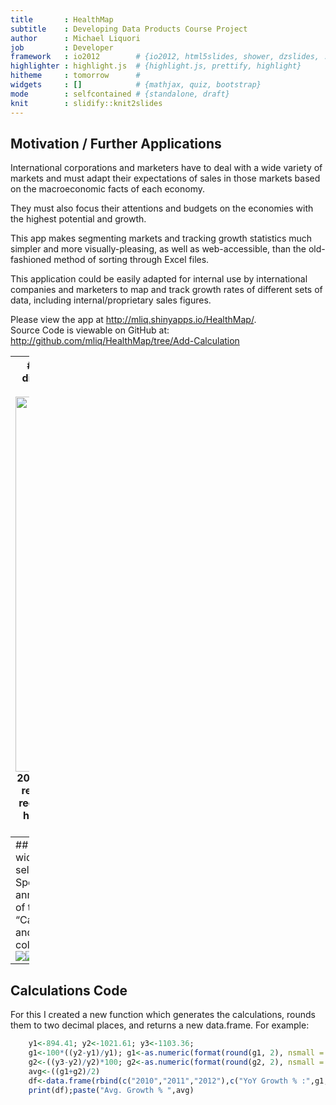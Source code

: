 ```yaml
---
title       : HealthMap
subtitle    : Developing Data Products Course Project
author      : Michael Liquori
job         : Developer
framework   : io2012        # {io2012, html5slides, shower, dzslides, ...}
highlighter : highlight.js  # {highlight.js, prettify, highlight}
hitheme     : tomorrow      # 
widgets     : []            # {mathjax, quiz, bootstrap}
mode        : selfcontained # {standalone, draft}
knit        : slidify::knit2slides
--- 
```


## Motivation / Further Applications
International corporations and marketers have to deal with a wide variety of markets and must adapt their expectations of sales in those markets based on the macroeconomic facts of each economy. 

They must also focus their attentions and budgets on the economies with the highest potential and growth. 

This app makes segmenting markets and tracking growth statistics much simpler and more visually-pleasing, as well as web-accessible, than the old-fashioned method of sorting through Excel files.

This application could be easily adapted for internal use by international companies and marketers to map and track growth rates of different sets of data, including internal/proprietary sales figures.

Please view the app at <a href=http://mliq.shinyapps.io/HealthMap/>http://mliq.shinyapps.io/HealthMap/</a>.
<br>
Source Code is viewable on GitHub at: <a href=http://github.com/mliq/HealthMap/tree/Add-Calculation>http://github.com/mliq/HealthMap/tree/Add-Calculation</a>

---
## Features/Usage - Map
At top an interactive chloropleth world map is displayed which colors nations based on Annual Healthcare Spending Per Capita by country for 2010, 2011, or 2012. 
<img src=assets/img/SNAG-0020.png width=600>
<br>
2012 is the default, and below the map is a slider to change the year of data reflected in the map. To the right of the slider is the legend, indicating that red are countries with low spending, yellow in the middle, and green for the highest spending countries. Hovering with the mouse over any country in the map displays the name of the country and the corresponding data.

---
## Features/Usage - Calculations
Below the map is a "Calculate Growth Rates" widget which allows the user to select a country, either by drop-down selection or by clicking and typing in a name. That country's Annual Healthcare Spending Per Capita data will then be displayed, and below that the percentage annual growth rates are calculated and displayed. Below this table the average of the two annual growth rates is calculated and displayed. To the right of the "Calculate Growth Rates" widget is the complete data table with the countries and their annual spending in each year. This table is sortable by clicking on the column heading for both ascending or descending sort.
<br>
<img src=assets/img/SNAG-0021.png><img src=assets/img/SNAG-0022.png>

---
## Calculations Code
For this I created a new function which generates the calculations, rounds them to two decimal places, and returns a new data.frame. For example:
```r
    y1<-894.41; y2<-1021.61; y3<-1103.36; 
    g1<-100*((y2-y1)/y1); g1<-as.numeric(format(round(g1, 2), nsmall = 2)) 
    g2<-((y3-y2)/y2)*100; g2<-as.numeric(format(round(g2, 2), nsmall = 2))
    avg<-((g1+g2)/2)
    df<-data.frame(rbind(c("2010","2011","2012"),c("YoY Growth % :",g1,g2)),check.rows = FALSE,check.names=FALSE)
    print(df);paste("Avg. Growth % ",avg)
```
